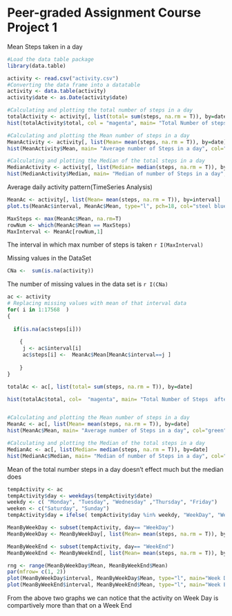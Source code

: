 Peer-graded Assignment Course Project 1
========================================

Mean Steps taken in a day

```r

#Load the data table package
library(data.table)

activity <- read.csv("activity.csv")
#Converting the data frame into a datatable
activity <- data.table(activity)
activity$date <- as.Date(activity$date)

#Calculating and plotting the total number of steps in a day
totalActivity <- activity[, list(total= sum(steps, na.rm = T)), by=date]
hist(totalActivity$total, col = "magenta", main= "Total Number of steps in a day", xlab="Total Steps")

#Calculating and plotting the Mean number of steps in a day
MeanActivity <- activity[, list(Mean= mean(steps, na.rm = T)), by=date]
hist(MeanActivity$Mean, main= "Average number of Steps in a day", col="green", xlab="Mean Steps")

#Calculating and plotting the Median of the total steps in a day
MedianActivity <- activity[, list(Median= median(steps, na.rm = T)), by=date]
hist(MedianActivity$Median, main= "Median of number of Steps in a day", col="blue", xlab="Median")


```


Average daily activity pattern(TimeSeries Analysis)


```r
MeanAc <- activity[, list(Mean= mean(steps, na.rm = T)), by=interval]
plot.ts(MeanAc$interval, MeanAc$Mean, type="l", pch=18, col="steel blue", xlab="5 Minute Interval", ylab="Mean steps across all the days", main="TimeSeries Analysis")

MaxSteps <- max(MeanAc$Mean, na.rm=T)
rowNum <- which(MeanAc$Mean == MaxSteps)
MaxInterval <- MeanAc[rowNum,1]

```

The interval in which max number of steps is taken `r I(MaxInterval)`

Missing values in the DataSet
```r

CNa <-  sum(is.na(activity))

```

The number of missing values in the data set is `r I(CNa)`

```r
ac <- activity
# Replacing missing values with mean of that interval data
for( i in 1:17568  )
{ 
  
  if(is.na(ac$steps[i]))
  
    {
     j <- ac$interval[i]
     ac$steps[i] <-  MeanAc$Mean[MeanAc$interval==j ]
  
    }
}

totalAc <- ac[, list(total= sum(steps, na.rm = T)), by=date]

hist(totalAc$total, col=  "magenta", main= "Total Number of Steps  after imputing the data", xlab = "Total Steps")


#Calculating and plotting the Mean number of steps in a day
MeanAc <- ac[, list(Mean= mean(steps, na.rm = T)), by=date]
hist(MeanAc$Mean, main= "Average number of Steps in a day", col="green", xlab="Mean Steps")

#Calculating and plotting the Median of the total steps in a day
MedianAc <- ac[, list(Median= median(steps, na.rm = T)), by=date]
hist(MedianAc$Median, main= "Median of number of Steps in a day", col="blue", xlab="Median")

```


Mean of the total number steps in a day doesn't effect much but the median does


```r
tempActivity <- ac
tempActivity$day <- weekdays(tempActivity$date) 
weekdy <- c( "Monday", "Tuesday", "Wednesday" ,"Thursday", "Friday")
weeken <- c("Saturday", "Sunday")
tempActivity$day = ifelse( tempActivity$day %in% weekdy, "WeekDay", "WeekEnd" )

MeanByWeekDay <- subset(tempActivity, day== "WeekDay")
MeanByWeekDay <- MeanByWeekDay[, list(Mean= mean(steps, na.rm = T)), by=interval]

MeanByWeekEnd <- subset(tempActivity, day== "WeekEnd")
MeanByWeekEnd <- MeanByWeekEnd[, list(Mean= mean(steps, na.rm = T)), by=interval]

rng <- range(MeanByWeekDay$Mean, MeanByWeekEnd$Mean)
par(mfrow= c(1, 2))
plot(MeanByWeekDay$interval, MeanByWeekDay$Mean, type="l", main="Week Day Data", ylim = rng, ylab="Number of Steps", xlab = "Interval" )
plot(MeanByWeekEnd$interval, MeanByWeekEnd$Mean, type="l", main="Week End Data", ylim= rng, ylab = "Number of Steps", xlab= "Interval")

```


From the above two graphs we can notice that the activity on Week Day is compartively more than that on a Week End













